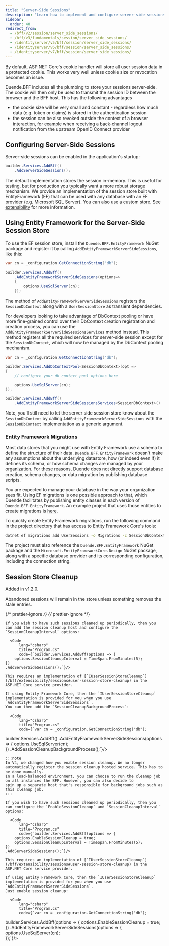```yaml
---
title: "Server-Side Sessions"
description: "Learn how to implement and configure server-side sessions in BFF to manage user session data storage and enable session revocation capabilities"
sidebar:
  order: 40
redirect_from:
  - /bff/v2/session/server_side_sessions/
  - /bff/v3/fundamentals/session/server_side_sessions/
  - /identityserver/v5/bff/session/server_side_sessions/
  - /identityserver/v6/bff/session/server_side_sessions/
  - /identityserver/v7/bff/session/server_side_sessions/
---
```


By default, ASP.NET Core's cookie handler will store all user session data in a protected cookie. This works very well unless cookie size or revocation becomes an issue.

Duende.BFF includes all the plumbing to store your sessions server-side. The cookie will then only be used to transmit the session ID between the browser and the BFF host. This has the following advantages

* the cookie size will be very small and constant - regardless how much data (e.g. token or claims) is stored in the authentication session
* the session can be also revoked outside the context of a browser interaction, for example when receiving a back-channel logout notification from the upstream OpenID Connect provider

## Configuring Server-Side Sessions

Server-side sessions can be enabled in the application's startup:

```csharp
builder.Services.AddBff()
    .AddServerSideSessions();
```

The default implementation stores the session in-memory. This is useful for testing, but for production you typically want a more robust storage mechanism. We provide an implementation of the session store built with EntityFramework (EF) that can be used with any database with an EF provider (e.g. Microsoft SQL Server). You can also use a custom store. See [extensibility](/bff/extensibility/sessions.md#user-session-store) for more information.

## Using Entity Framework for the Server-Side Session Store

To use the EF session store, install the `Duende.BFF.EntityFramework` NuGet package and register it by calling `AddEntityFrameworkServerSideSessions`, like this:

```csharp
var cn = _configuration.GetConnectionString("db");
        
builder.Services.AddBff()
    .AddEntityFrameworkServerSideSessions(options=> 
    {
        options.UseSqlServer(cn);        
    });
```
The method of `AddEntityFrameworkServerSideSessions` registers the `SessionDbContext` along with a `UserSessionStore` as transient dependencies.

For developers looking to take advantage of DbContext pooling or have more fine-grained control over their DbContext creation registration and creation process, you can use the `AddEntityFrameworkServerSideSessionsServices` method instead. This method registers all the required services for server-side session except for the `SessionDbContext`, which will now be managed by the DbContext pooling mechanism.

```csharp
var cn = _configuration.GetConnectionString("db");

builder.Services.AddDbContextPool<SessionDbContext>(opt =>
{
    // configure your db context pool options here

    options.UseSqlServer(cn);
});

builder.Services.AddBff()
    .AddEntityFrameworkServerSideSessionsServices<SessionDbContext>()
```

Note, you'll still need to let the server side session store know about the `SessionDbContext` by calling `AddEntityFrameworkServerSideSessions` with the `SessionDbContext` implementation as a generic argument.

### Entity Framework Migrations

Most data stores that you might use with Entity Framework use a schema to define the structure of their data. `Duende.BFF.EntityFramework` doesn't make any assumptions about the underlying datastore, how (or indeed even if) it defines its schema, or how schema changes are managed by your organization. For these reasons, Duende does not directly support database creation, schema changes, or data migration by publishing database scripts.

You are expected to manage your database in the way your organization sees fit. Using EF migrations is one possible approach to that, which Duende facilitates by publishing entity classes in each version of `Duende.BFF.EntityFramework`. An example project that uses those entities to create migrations is [here](https://github.com/DuendeSoftware/products/tree/main/bff/migrations/UserSessionDb).

To quickly create Entity Framework migrations, run the following command in the project directory that has access to Entity Framework Core's tools:

```bash
dotnet ef migrations add UserSessions -o Migrations -c SessionDbContext
```

The project must also reference the `Duende.BFF.EntityFramework` NuGet package and the `Microsoft.EntityFrameworkCore.Design` NuGet package, along with a specific database provider and its corresponding configuration, including the connection string.

## Session Store Cleanup
Added in v1.2.0.

Abandoned sessions will remain in the store unless something removes the stale entries.

{/* prettier-ignore */}
<Tabs syncKey="bffVersion">
  {/* prettier-ignore */}
  <TabItem label="V4">

    If you wish to have such sessions cleaned up periodically, then you can add the session cleanup host and configure the `SessionCleanupInterval` options:

      <Code
          lang="csharp"
          title="Program.cs"
          code={`builder.Services.AddBff(options => {
        options.SessionCleanupInterval = TimeSpan.FromMinutes(5);
    })
    .AddServerSideSessions();`}/>

    This requires an implementation of [`IUserSessionStoreCleanup`](/bff/extensibility/sessions#user-session-store-cleanup) in the ASP.NET Core service provider.

    If using Entity Framework Core, then the `IUserSessionStoreCleanup` implementation is provided for you when you use `AddEntityFrameworkServerSideSessions`.
    You can then add the `SessionCleanupBackgroundProcess`:

      <Code
          lang="csharp"
          title="Program.cs"
          code={`var cn = _configuration.GetConnectionString("db");
            
builder.Services.AddBff()
    .AddEntityFrameworkServerSideSessions(options => 
    {
        options.UseSqlServer(cn);        
    })
    .AddSessionCleanupBackgroundProcess();`}/>

    :::note
    In V4, we changed how you enable session cleanup. We no longer automatically register the session cleanup hosted service. This has to be done manually.
    In a load-balanced environment, you can choose to run the cleanup job on all instances the BFF. However, you can also decide to
    spin up a separate host that's responsible for background jobs such as this cleanup job.
    :::

  </TabItem>
  <TabItem label="V3">

    If you wish to have such sessions cleaned up periodically, then you can configure the `EnableSessionCleanup` and `SessionCleanupInterval` options:

      <Code
          lang="csharp"
          title="Program.cs"
          code={`builder.Services.AddBff(options => {
        options.EnableSessionCleanup = true;
        options.SessionCleanupInterval = TimeSpan.FromMinutes(5);
    })
    .AddServerSideSessions();`}/>

    This requires an implementation of [`IUserSessionStoreCleanup`](/bff/extensibility/sessions#user-session-store-cleanup) in the ASP.NET Core service provider.

    If using Entity Framework Core, then the `IUserSessionStoreCleanup` implementation is provided for you when you use `AddEntityFrameworkServerSideSessions`.
    Just enable session cleanup:

      <Code
          lang="csharp"
          title="Program.cs"
          code={`var cn = _configuration.GetConnectionString("db");
            
builder.Services.AddBff(options =>
    {
        options.EnableSessionCleanup = true;
    })
    .AddEntityFrameworkServerSideSessions(options => 
    {
        options.UseSqlServer(cn);        
    });`}/>

  </TabItem>
</Tabs>